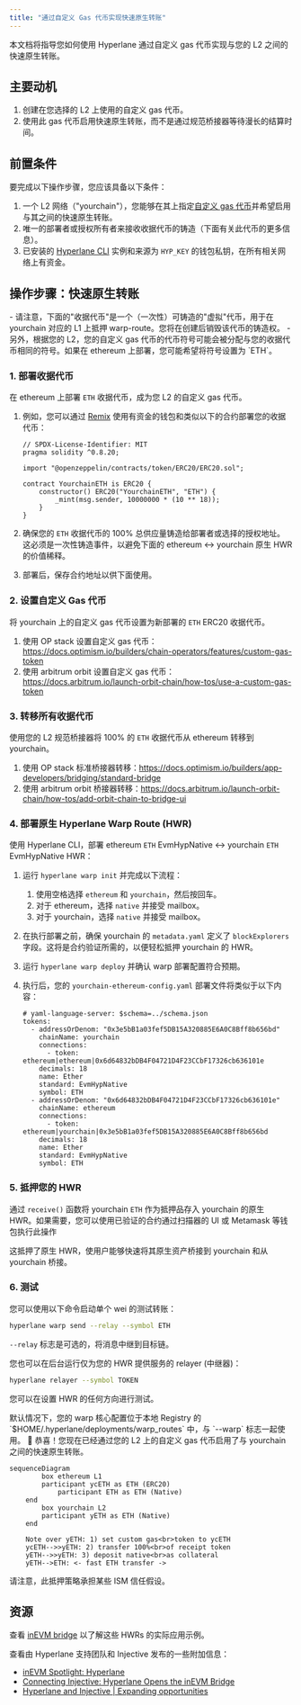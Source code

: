 ```yaml
---
title: "通过自定义 Gas 代币实现快速原生转账"
---
```


本文档将指导您如何使用 Hyperlane 通过自定义 gas 代币实现与您的 L2 之间的快速原生转账。

## 主要动机

1. 创建在您选择的 L2 上使用的自定义 gas 代币。
2. 使用此 gas 代币启用快速原生转账，而不是通过规范桥接器等待漫长的结算时间。

## 前置条件

要完成以下操作步骤，您应该具备以下条件：

1. 一个 L2 网络（"yourchain"），您能够在其上指定[自定义 gas 代币](https://docs.arbitrum.io/launch-orbit-chain/how-tos/use-a-custom-gas-token)并希望启用与其之间的快速原生转账。
2. 唯一的部署者或授权所有者来接收收据代币的铸造（下面有关此代币的更多信息）。
3. 已安装的 [Hyperlane CLI](https://docs.hyperlane.xyz/docs/reference/developer-tools/cli) 实例和来源为 `HYP_KEY` 的钱包私钥，在所有相关网络上有资金。

## 操作步骤：快速原生转账

<Info>
  - 请注意，下面的"收据代币"是一个（一次性）可铸造的"虚拟"代币，用于在 yourchain 对应的 L1 上抵押 warp-route。您将在创建后销毁该代币的铸造权。 - 另外，根据您的 L2，您的自定义 gas 代币的代币符号可能会被分配与您的收据代币相同的符号。如果在 ethereum 上部署，您可能希望将符号设置为 `ETH`。
</Info>

### 1. 部署收据代币

在 ethereum 上部署 `ETH` 收据代币，成为您 L2 的自定义 gas 代币。

1. 例如，您可以通过 [Remix](https://remix.ethereum.org/) 使用有资金的钱包和类似以下的合约部署您的收据代币：

   ```solidity
   // SPDX-License-Identifier: MIT
   pragma solidity ^0.8.20;

   import "@openzeppelin/contracts/token/ERC20/ERC20.sol";

   contract YourchainETH is ERC20 {
       constructor() ERC20("YourchainETH", "ETH") {
           _mint(msg.sender, 10000000 * (10 ** 18));
       }
   }
   ```

2. 确保您的 `ETH` 收据代币的 100% 总供应量铸造给部署者或选择的授权地址。这必须是一次性铸造事件，以避免下面的 ethereum ↔ yourchain 原生 HWR 的价值稀释。
3. 部署后，保存合约地址以供下面使用。

### 2. 设置自定义 Gas 代币

将 yourchain 上的自定义 gas 代币设置为新部署的 `ETH` ERC20 收据代币。

1. 使用 OP stack 设置自定义 gas 代币：https://docs.optimism.io/builders/chain-operators/features/custom-gas-token
2. 使用 arbitrum orbit 设置自定义 gas 代币：https://docs.arbitrum.io/launch-orbit-chain/how-tos/use-a-custom-gas-token

### 3. 转移所有收据代币

使用您的 L2 规范桥接器将 100% 的 `ETH` 收据代币从 ethereum 转移到 yourchain。

1. 使用 OP stack 标准桥接器转移：https://docs.optimism.io/builders/app-developers/bridging/standard-bridge
2. 使用 arbitrum orbit 桥接器转移：https://docs.arbitrum.io/launch-orbit-chain/how-tos/add-orbit-chain-to-bridge-ui

### 4. 部署原生 Hyperlane Warp Route (HWR)

使用 Hyperlane CLI，部署 ethereum `ETH` EvmHypNative ↔ yourchain `ETH` EvmHypNative HWR：

1. 运行 `hyperlane warp init` 并完成以下流程：
   1. 使用空格选择 `ethereum` 和 `yourchain`，然后按回车。
   2. 对于 ethereum，选择 `native` 并接受 mailbox。
   3. 对于 yourchain，选择 `native` 并接受 mailbox。
2. 在执行部署之前，确保 yourchain 的 `metadata.yaml` 定义了 `blockExplorers` 字段。这将是合约验证所需的，以便轻松抵押 yourchain 的 HWR。
3. 运行 `hyperlane warp deploy` 并确认 warp 部署配置符合预期。
4. 执行后，您的 `yourchain-ethereum-config.yaml` 部署文件将类似于以下内容：

   ```solidity
   # yaml-language-server: $schema=../schema.json
   tokens:
     - addressOrDenom: "0x3e5bB1a03fef5DB15A320885E6A0C8Bff8b656bd"
       chainName: yourchain
       connections:
         - token: ethereum|ethereum|0x6d64832bDB4F04721D4F23CCbF17326cb636101e
       decimals: 18
       name: Ether
       standard: EvmHypNative
       symbol: ETH
     - addressOrDenom: "0x6d64832bDB4F04721D4F23CCbF17326cb636101e"
       chainName: ethereum
       connections:
         - token: ethereum|yourchain|0x3e5bB1a03fef5DB15A320885E6A0C8Bff8b656bd
       decimals: 18
       name: Ether
       standard: EvmHypNative
       symbol: ETH

   ```

### 5. 抵押您的 HWR

通过 `receive()` 函数将 yourchain `ETH` 作为抵押品存入 yourchain 的原生 HWR。如果需要，您可以使用已验证的合约通过扫描器的 UI 或 Metamask 等钱包执行此操作

这抵押了原生 HWR，使用户能够快速将其原生资产桥接到 yourchain 和从 yourchain 桥接。

### 6. 测试

您可以使用以下命令启动单个 wei 的测试转账：

```bash
hyperlane warp send --relay --symbol ETH
```

`--relay` 标志是可选的，将消息中继到目标链。

您也可以在后台运行仅为您的 HWR 提供服务的 relayer (中继器)：

```bash
hyperlane relayer --symbol TOKEN
```

您可以在设置 HWR 的任何方向进行测试。

<Info>
  默认情况下，您的 warp 核心配置位于本地 Registry 的 `$HOME/.hyperlane/deployments/warp_routes` 中，与 `--warp` 标志一起使用。
</Info>

<Check>
  🎉 恭喜！您现在已经通过您的 L2 上的自定义 gas 代币启用了与 yourchain 之间的快速原生转账。
</Check>

```mermaid
sequenceDiagram
		box ethereum L1
	    participant ycETH as ETH (ERC20)
			participant ETH as ETH (Native)
    end
		box yourchain L2
	    participant yETH as ETH (Native)
    end

    Note over yETH: 1) set custom gas<br>token to ycETH
    ycETH-->>yETH: 2) transfer 100%<br>of receipt token
    yETH-->>yETH: 3) deposit native<br>as collateral
    yETH-->ETH: <- fast ETH transfer ->
```

<Warning>
  请注意，此抵押策略承担某些 ISM 信任假设。
</Warning>

## 资源

查看 [inEVM bridge](https://bridge.inevm.com/) 以了解这些 HWRs 的实际应用示例。

查看由 Hyperlane 支持团队和 Injective 发布的一些附加信息：

- [inEVM Spotlight: Hyperlane](https://blog.injective.com/en/inevm-spotlight-hyperlane-2/)
- [Connecting Injective: Hyperlane Opens the inEVM Bridge](https://medium.com/hyperlane/connecting-injective-hyperlane-opens-the-inevm-bridge-6f1d3edf0ff8)
- [Hyperlane and Injective | Expanding opportunities](https://medium.com/@kobriyyu/hyperlane-and-injective-expanding-opportunities-8ce170b72da7)